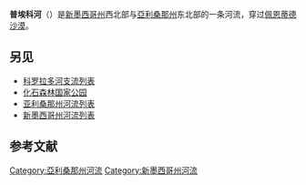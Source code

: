 {{Geobox | River
<!-- *** Name section *** --> 
| name = 普埃科河<br/>Puerco River<br/>''Rio Puerco''
| category = River
| category_hide = 1
<!-- *** Image *** --->
| image = Puerco River in Petrified Forest NP.jpg
| image_size = 300
| image_caption = [[石化林國家公園|石化林國家公園]]附近的普埃科河
| image_alt = 
<!-- *** Etymology *** --->
| etymology  = 
<!-- *** Country etc. *** -->
| country = 美国
|region=[[科羅拉多高原|科羅拉多高原]]
<!-- *** Source *** -->
| source = near Hosta Butte
| source_location = [[麥金萊縣|麥金萊縣]]
| source_region = 
| source_state = [[新墨西哥州|新墨西哥州]]
| source_elevation_imperial   = 7930
| source_elevation_note       = <ref name="source">Source elevation derived from [[Google_Earth|Google Earth]] search using GNIS source coordinates.</ref>
| source_length_imperial = 
| source_lat_d                = 35
| source_lat_m                = 34
| source_lat_s                = 33
| source_lat_NS               = N
| source_long_d               = 108
| source_long_m               = 10
| source_long_s               = 52
| source_long_EW              = W
| source_coordinates_type     = type:river_region:US-NM
| source_coordinates_note     = <ref name="gnis"/>
<!-- *** Mouth *** -->
| mouth_name                  = [[小科羅拉多河|小科羅拉多河]]
| mouth_location              = [[霍尔布鲁克_(亚利桑那州)|霍尔布鲁克]]附近
| mouth_district = [[納瓦霍縣|納瓦霍縣]]
| mouth_region = 
| mouth_state = [[亚利桑那州|亚利桑那州]]
| mouth_country = 
| mouth_note =
| mouth_lat_d                 = 34
| mouth_lat_m                 = 53
| mouth_lat_s                 = 20
| mouth_lat_NS                = N
| mouth_long_d                = 110
| mouth_long_m                = 07
| mouth_long_s                = 17
| mouth_long_EW               = W
| mouth_coordinates_type     = type:river_region:US-AZ
| mouth_coordinates_note      = <ref name="gnis">{{cite web | work = [[Geographic_Names_Information_System|Geographic Names Information System]] (GNIS) | publisher = United States Geological Survey | date =  February 8, 1980 | url ={{Gnis3|9803}} | title = Puerco River | accessdate = May 28, 2010}}</ref>
| mouth_elevation_imperial    = 5102
| mouth_elevation_note        = <ref name="gnis"/>
<!-- *** Geography *** -->
| length_imperial             = 167
| length_round                = 0
| length_note                 = <ref name=NHD>{{cite web |url=http://viewer.nationalmap.gov/viewer/ |title=The National Map |publisher=U.S. Geological Survey |accessdate=Feb 25, 2011 |deadurl=yes |archiveurl=https://www.webcitation.org/66gupqQDM?url=http://viewer.nationalmap.gov/viewer/ |archivedate=2012-04-05 }}</ref>
| watershed_imperial          = 2654
| watershed_round             = 0
| watershed_note              = 
| discharge_location          = 亞利桑那州[[錢伯斯_(亞利桑那州)|錢伯斯]]附近
| discharge_imperial          = 70
| discharge_round             = 0
| discharge_note              = 
| discharge_max_imperial      = 17800
| discharge_min_imperial      = 0
| discharge1_location         = 
| discharge1_note              = 
<!-- *** Websites *** -->
| commonscat = Puerco River
}}
'''普埃科河'''（{{lang-en|Puerco River}}）是[[新墨西哥州|新墨西哥州]]西北部与[[亞利桑那州|亞利桑那州]]东北部的一条河流，穿过[[佩恩蒂德沙漠|佩恩蒂德沙漠]]。

== 另见 ==
* [[科罗拉多河支流列表|科罗拉多河支流列表]]
* [[化石森林国家公园|化石森林国家公园]]
* [[亚利桑那州河流列表|亚利桑那州河流列表]]
* [[新墨西哥州河流列表|新墨西哥州河流列表]]

== 参考文献 ==
{{Reflist|2}}

[[Category:亞利桑那州河流|Category:亞利桑那州河流]]
[[Category:新墨西哥州河流|Category:新墨西哥州河流]]